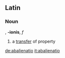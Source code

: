 ==Latin==

===Noun===
{{infl|la|noun}}, '''-ionis''', ''f''

# a [[transfer]] of property

[[de:abalienatio]]
[[it:abalienatio]]
